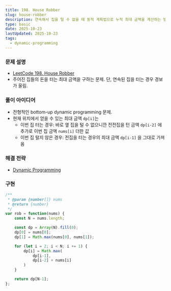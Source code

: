 ```yaml
---
title: 198. House Robber
slug: house-robber
description: 연속해서 집을 털 수 없을 때 동적 계획법으로 누적 최대 금액을 계산하는 방법
type: basic
date: 2025-10-23
lastUpdated: 2025-10-23
tags:
  - dynamic-programming
---
```


### 문제 설명 

* [LeetCode 198. House Robber](https://leetcode.com/problems/house-robber/)
* 주어진 집들의 돈을 터는 최대 금액을 구하는 문제. 단, 연속된 집을 터는 경우 경보가 울림.

### 풀이 아이디어

* 전형적인 bottom-up dynamic programming 문제.
* 현재 위치에서 얻을 수 있는 최대 금액 `dp[i]`는
    - 이번 집 터는 경우: 바로 옆 집을 털 수 없으니깐 전전집을 턴 금액 `dp[i-2]` 에 추가로 이번 집 금액 `nums[i]` 더한 값
    - 이번 집 털지 않은 경우: 전집을 터는 경우의 최대 금액 `dp[i-1]` 을 그대로 가져옴

### 해결 전략

* [Dynamic Programming](../../frame/dynamic-programming/)

### 구현 

```typescript
/**
 * @param {number[]} nums
 * @return {number}
 */
var rob = function(nums) {
    const N = nums.length;

    const dp = Array(N).fill(0);
    dp[0] = nums[0];
    dp[1] = Math.max(nums[0], nums[1]);

    for (let i = 2; i < N; i += 1) {
        dp[i] = Math.max(
            dp[i-1],
            dp[i-2] + nums[i]
        )
    }

    return dp[N-1];
};
```
